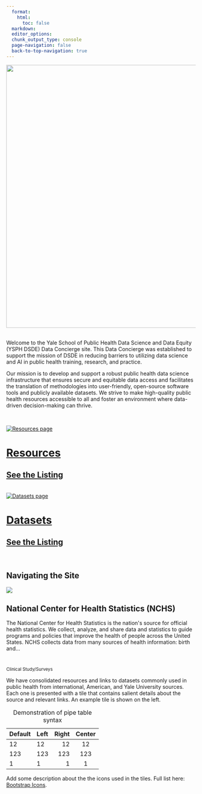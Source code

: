 ```yaml
---
  format: 
    html:
      toc: false
  markdown: 
  editor_options: 
  chunk_output_type: console
  page-navigation: false
  back-to-top-navigation: true
---
```


![](Images/Wordmark-Data-Science-and-Data-Equity-black.png){style="display: block; margin-left: auto; margin-right: auto;" width="700"}\


Welcome to the Yale School of Public Health Data Science and Data Equity (YSPH DSDE) Data Concierge site. This Data Concierge was established to support the mission of DSDE in reducing barriers to utilizing data science and AI in public health training, research, and practice. 

Our mission is to develop and support a robust public health data science infrastructure that ensures secure and equitable data access and facilitates the translation of methodologies into user-friendly, open-source software tools and publicly available datasets. We strive to make high-quality public health resources accessible to all and foster an environment where data-driven decision-making can thrive.

\

```{=html}

<body>
  <div class="container_title">
    <div class="tile_title" >
      <a href="Pages/Resources/index.qmd" title="Listing page">
        <img src="Images/Firefly data scientists; illustration 75467.jpg" alt="Resources page" class="image">
        <h1>Resources</h1>
        <h2>See the Listing</h2>
        <i class="tile_icon bi bi-arrow-right-circle-fill"></i>
      </a>
    </div>
    &nbsp;&nbsp;&nbsp;&nbsp;&nbsp;&nbsp;
    <div class="tile_title" >
      <a href="Pages/Datasets/index.qmd" title="Listing page">
        <img src="Images/Firefly data science data equity 50124.jpg" alt="Datasets page" class="image">
        <h1>Datasets</h1>
        <h2>See the Listing</h2>
        <i class="tile_icon bi bi-arrow-right-circle-fill"></i>
      </a>
    </div>
  </div>
</body>

```

\

## Navigating the Site


```{=html}
<body>
  <div class="container_static">
    <div class="tile_static">
      <img src="Images/Firefly data science ai hub; watercolor image 92513.jpg" class="img">
      <h2 class="h2 js-line-count" style="pointer-events: none">National Center for Health Statistics (NCHS)</h2>
      <p class="description">The National Center for Health Statistics is the nation's source for official health statistics. We collect, analyze, and share data and statistics to guide programs and policies that improve the health of people across the United States. NCHS collects data from many sources of health information: birth and...</p>
      <div class="card-header_static py-1 px-2 border-bottom bg-light">
        <small class="card-text inline-block">
          &nbsp;
          <a href="#" title="GitHub page" class="source-code card-text float-beginning inline-block tile_a">
            <i class="bi-github"></i></a>
          &nbsp;
          <a href="#" title="Main site" class="source-code card-text float-beginning inline-block tile_a">
            <i class="bi-globe"></i></a>
          &nbsp;
          <a href="#" title="Group site" class="source-code card-text float-beginning inline-block tile_a">
            <i class="bi-people-fill"></i></a>
          &nbsp;
          <a href="#" title="View publication" class="source-code card-text float-beginning inline-block tile_a">
            <i class="bi-journal-text"></i></a>
          &nbsp;
          <a href="#" title="Get more information" class="source-code card-text float-beginning inline-block tile_a">
            <i class="bi-info-circle"></i></a>
          <p class="topic" style="margin-bottom: 5px;">Clinical Study/Surveys</p>
        </small>
      </div>
    </div>
  </div>
</body>
```



We have consolidated resources and links to datasets commonly used in public health from international, American, and Yale University sources. Each one is presented with a tile that contains salient details about the source and relevant links. An example tile is shown on the left.

| Default | Left | Right | Center |
|---------|:-----|------:|:------:|
| 12      | 12   |    12 |   12   |
| 123     | 123  |   123 |  123   |
| 1       | 1    |     1 |   1    |

: Demonstration of pipe table syntax


Add some description about the the icons used in the tiles. Full list here: [Bootstrap Icons](https://icons.getbootstrap.com/).

